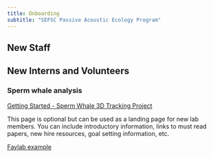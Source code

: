 ```yaml
---
title: Onboarding
subtitle: "SEFSC Passive Acoustic Ecology Program"
---
```


## New Staff

## New Interns and Volunteers

### Sperm whale analysis

[Getting Started - Sperm Whale 3D Tracking Project]()
<!-- (https://docs.google.com/document/d/1dZIGURhCEpHqiqKNrRGJXT7Fx7sGwGP6/edit?usp=drive_link&ouid=108853723995482129268&rtpof=true&sd=true) -->


This page is optional but can be used as a landing page for new lab members. You can include introductory information, links to must read papers, new hire resources, goal setting information, etc.

[Faylab example](https://thefaylab.github.io/lab-manual/04-onboarding.html)

